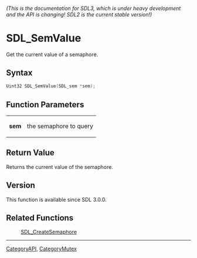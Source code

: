 ====== (This is the documentation for SDL3, which is under heavy development and the API is changing! SDL2 is the current stable version!) ======
= SDL_SemValue =

Get the current value of a semaphore.

== Syntax ==

<syntaxhighlight lang='c'>
Uint32 SDL_SemValue(SDL_sem *sem);
</syntaxhighlight>

== Function Parameters ==

{|
|'''sem'''
|the semaphore to query
|}

== Return Value ==

Returns the current value of the semaphore.

== Version ==

This function is available since SDL 3.0.0.

== Related Functions ==

:[[SDL_CreateSemaphore]]

----
[[CategoryAPI]], [[CategoryMutex]]


